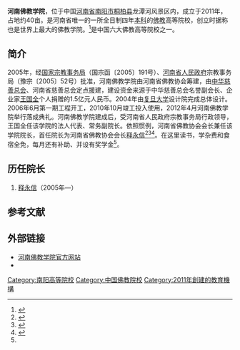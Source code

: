 {{Infobox University
|Name=河南佛教学院|
|EnglishName=Henan Buddhist College
| image =[[File:Henan_buddist_college.png|140px]]
|SealImage=
|SealInfo＝
|Motto=
|Established=2011年
|Type=公立，宗教院校|
|President=
| President_title_1 ＝
| President_1 =
|Location=[[河南省|河南省]][[南阳市|南阳市]][[桐柏县|桐柏县]]|
| Campus =
| AreaTotal =40余亩
| Nickname =	
| Celebration = 	
| Mascot =	
| Telephone =0377-68269509
|Website=[http://www.hnfjxy.org/ 河南佛教学院官网]
}}
'''河南佛教学院'''，位于中国[[河南省|河南省]][[南阳市|南阳市]][[桐柏县|桐柏县]]龙潭河风景区内，成立于2011年，占地约40亩。是河南省唯一的一所全日制四年[[本科|本科]]的[[佛教|佛教]]高等院校，创立时据称也是世界上最大的佛教学院。<ref name="dhfx">{{cite web|url=http://newpaper.dahe.cn/hnsb/html/2011-03/01/content_468707.htm|title=河南建世界最大佛学院 4年可拿本科文凭|publisher=[[大河报|大河报]]|date=2011-03-01}}{{dead link|date=2018年3月 |bot=InternetArchiveBot |fix-attempted=yes }}</ref>是中国六大佛教高等院校之一。

==简介==
2005年，经[[国家宗教事务局|国家宗教事务局]]（国宗函〔2005〕191号）、[[河南省人民政府|河南省人民政府]]宗教事务局（豫宗〔2005〕52号）批准，河南佛教学院由河南省佛教协会筹建，由[[中华慈善总会|中华慈善总会]]、河南省慈善总会定点援建，建设资金来源于中华慈善总会名誉副会长、企业家[[王国全|王国全]]个人捐赠的1.5亿元人民币。2004年由[[复旦大学|复旦大学]]设计院完成总体设计。2006年6月第一期工程开工，2010年10月竣工投入使用，2012年4月河南佛教学院举行落成典礼。河南佛教学院建成后，受河南省人民政府宗教事务局行政领导，王国全任该学院的法人代表、常务副院长。依照惯例，河南省佛教协会会长兼任该学院院长，首任院长为河南省佛教协会会长[[释永信|释永信]]<ref>{{cite web|url=http://www.tbxx.net/show.aspx?id=110&cid=5|title=河南佛教学院简介|publisher=桐柏信息|date=2010-10-01}}{{dead link|date=2018年3月 |bot=InternetArchiveBot |fix-attempted=yes }}</ref><ref>{{Cite web |url = http://www.thepaper.cn/newsDetail_forward_1611115 |title = 就释永信被举报问题，调查组负责人接受专访 |author =  |date = 2017-02-03 |publisher = 澎湃新闻 |language =  |accessdate =  |quote =  |archive-date = 2017-02-04 |archive-url = https://web.archive.org/web/20170204004625/http://www.thepaper.cn/newsDetail_forward_1611115 |dead-url = no }}</ref><ref>{{Cite web |url = http://www.hnfjxy.org/plus/list.php?tid=18 |title = 河南佛教学院简介 |author =  |date =  |publisher = 河南佛教学院 |language =  |accessdate = 2017-02-03 |quote =  |archive-date = 2017-02-04 |archive-url = https://web.archive.org/web/20170204003734/http://www.hnfjxy.org/plus/list.php?tid=18 |dead-url = no }}</ref>。在这里读书，学杂费和食宿全免，每月还有补助、并设有奖学金<ref name="dhfx"/>。

==历任院长==
#[[释永信|释永信]]（2005年—）

{{Gallery
|title=
|footer=
|width=190
|height=180
|lines=1
|align=center
|File:HNBC (1).jpg|河南佛教学院
|File:HNBC (2).jpg|河南佛教学院
|File:HNBC (3).jpg|河南佛教学院
|File:HNBC (4).jpg|河南佛教学院
}}

==参考文献==
{{reflist}}

==外部链接==
*[http://www.hnfjxy.org/ 河南佛教学院官方网站] {{Wayback|url=http://www.hnfjxy.org/ |date=20120831061411 }}
*{{Sinaweibo|2001170113}}

{{中国内地宗教院校}}
[[Category:南阳高等院校|Category:南阳高等院校]]
[[Category:中国佛教院校|Category:中国佛教院校]]
[[Category:2011年創建的教育機構|Category:2011年創建的教育機構]]